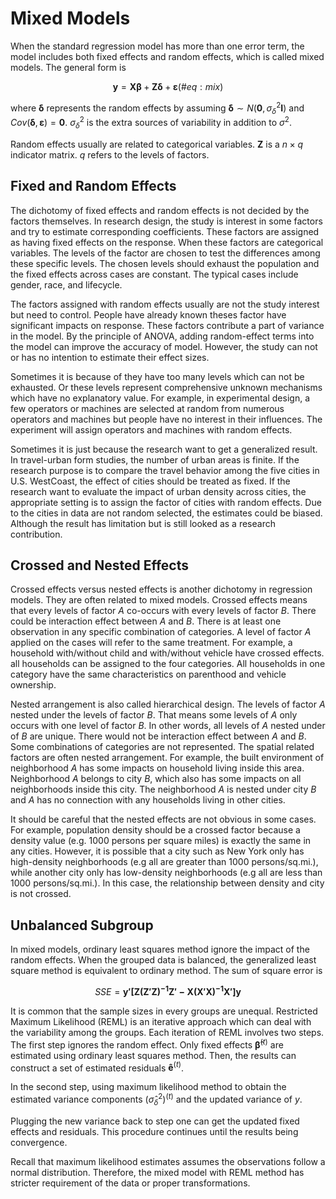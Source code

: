 

# Mixed Models

When the standard regression model has more than one error term, the model includes both fixed effects and random effects, which is called mixed models.
The general form is

$$\begin{equation}
\mathbf{y}=\mathbf{X}\boldsymbol{\beta}+\mathbf{Z}\boldsymbol{\delta}+\boldsymbol{\varepsilon}
(\#eq:mix)
\end{equation}$$

where $\boldsymbol{\delta}$ represents the random effects by assuming $\boldsymbol{\delta}\sim N(\mathbf{0}, \sigma_\delta^2\mathbf{I})$ and $Cov(\boldsymbol{\delta},\boldsymbol{\varepsilon})=\mathbf{0}$.
$\sigma_\delta^2$ is the extra sources of variability in addition to $\sigma^2$. 

Random effects usually are related to categorical variables. 
$\mathbf{Z}$ is a $n\times q$ indicator matrix. $q$ refers to the levels of factors.


## Fixed and Random Effects

The dichotomy of fixed effects and random effects is not decided by the factors themselves.
In research design, the study is interest in some factors and try to estimate corresponding coefficients.
These factors are assigned as having fixed effects on the response.
When these factors are categorical variables. The levels of the factor are chosen to test the differences among these specific levels. The chosen levels should exhaust the population and the fixed effects across cases are constant. The typical cases include gender, race, and lifecycle.

The factors assigned with random effects usually are not the study interest but need to control.
People have already known theses factor have significant impacts on response. 
These factors contribute a part of variance in the model. By the principle of ANOVA, adding random-effect terms into the model can improve the accuracy of model.
However, the study can not or has no intention to estimate their effect sizes.

Sometimes it is because of they have too many levels which can not be exhausted.
Or these levels represent comprehensive unknown mechanisms which have no explanatory value.
For example, in experimental design, a few operators or machines are selected at random from numerous operators and machines but people have no interest in their influences. The experiment will assign operators and machines with random effects.

Sometimes it is just because the research want to get a generalized result.
In travel-urban form studies, the number of urban areas is finite. If the research purpose is to
compare the travel behavior among the five cities in U.S. WestCoast, the effect of cities should be treated as fixed.
If the research want to evaluate the impact of urban density across cities, the appropriate setting is to assign the factor of cities with random effects. 
Due to the cities in data are not random selected, the estimates could be biased. Although the result has limitation but is still looked as a research contribution.



## Crossed and Nested Effects

Crossed effects versus nested effects is another dichotomy in regression models. They are often related to mixed models.
Crossed effects means that every levels of factor $A$ co-occurs with every levels of factor $B$.
There could be interaction effect between $A$ and $B$.
There is at least one observation in any specific combination of categories.
A level of factor $A$ applied on the cases will refer to the same treatment.
For example, a household with/without child and with/without vehicle have crossed effects. all households can be assigned to the four categories. All households in one category have the same characteristics on parenthood and vehicle ownership.

Nested arrangement is also called hierarchical design. The levels of factor $A$ nested under the levels of factor $B$. That means some levels of $A$ only occurs with one level of factor $B$.
In other words, all levels of $A$ nested under of $B$ are unique.
There would not be interaction effect between $A$ and $B$. Some combinations of categories are not represented.
The spatial related factors are often nested arrangement. For example, the built environment of neighborhood $A$ has some impacts on household living inside this area. Neighborhood $A$ belongs to city $B$, which also has some impacts on all neighborhoods inside this city. The neighborhood $A$ is nested under city $B$ and $A$ has no connection with any households living in other cities.

It should be careful that the nested effects are not obvious in some cases.
For example, population density should be a crossed factor because a density value (e.g. 1000 persons per square miles) is exactly the same in any cities. 
However, it is possible that a city such as New York only has high-density neighborhoods (e.g all are greater than 1000 persons/sq.mi.), while another city only has low-density neighborhoods (e.g all are less than 1000 persons/sq.mi.).
In this case, the relationship between density and city is not crossed.



## Unbalanced Subgroup

In mixed models, ordinary least squares method ignore the impact of the random effects.
When the grouped data is balanced, the generalized least square method is equivalent to ordinary method. The sum of square error is

$$SSE=\mathbf{y'[Z(Z'Z)^{-1}Z'-X(X'X)^{-1}X']y}$$

It is common that the sample sizes in every groups are unequal.
Restricted Maximum Likelihood (REML) is an iterative approach which can deal with the variability among the groups.
Each iteration of REML involves two steps. 
The first step ignores the random effect. Only fixed effects $\boldsymbol{\hat\beta}^{(t)}$ are estimated using ordinary least squares method. Then, the results can construct a set of estimated residuals $\mathbf{\hat e}^{(t)}$.

In the second step, using maximum likelihood method to obtain the estimated variance components $(\hat\sigma^2_\delta)^{(t)}$ and the updated variance of $y$.

Plugging the new variance back to step one can get the updated fixed effects and residuals.
This procedure continues until the results being convergence.

Recall that maximum likelihood estimates assumes the observations follow a normal distribution.
Therefore, the mixed model with REML method has stricter requirement of the data or proper transformations.


